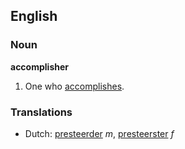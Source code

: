 ==English==

===Noun===
'''accomplisher'''

# One who [[accomplish]]es.

===Translations===
*Dutch: [[presteerder]] ''m'', [[presteerster]] ''f''
